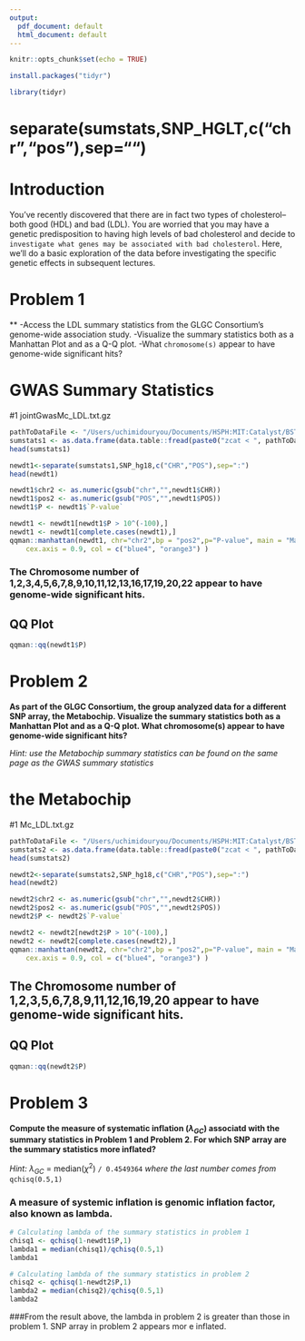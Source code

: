 ```yaml
---
output:
  pdf_document: default
  html_document: default
---
```


```r
knitr::opts_chunk$set(echo = TRUE)
```

```r
install.packages("tidyr")
```

```r
library(tidyr)
```


# separate(sumstats,SNP_HGLT,c("chr","pos"),sep="")

# Introduction
You've recently discovered that there are in fact two types of cholesterol-- both good (HDL) and bad (LDL). You are worried that you may have a genetic predisposition to having high levels of bad cholesterol and decide to `investigate what genes may be associated with bad cholesterol`. 
Here, we'll do a basic exploration of the data before investigating the specific genetic effects in subsequent lectures. 

# Problem 1
**
-Access the LDL summary statistics from the GLGC Consortium's genome-wide association study. 
-Visualize the summary statistics both as a Manhattan Plot and as a Q-Q plot. 
-What `chromosome(s)` appear to have genome-wide significant hits? <br>


# GWAS Summary Statistics
#1 jointGwasMc_LDL.txt.gz
```r
pathToDataFile <- "/Users/uchimidouryou/Documents/HSPH:MIT:Catalyst/BST227/HW1_1031/jointGwasMc_LDL.txt.gz"
sumstats1 <- as.data.frame(data.table::fread(paste0("zcat < ", pathToDataFile), showProgress = FALSE))
head(sumstats1)
```

```r
newdt1<-separate(sumstats1,SNP_hg18,c("CHR","POS"),sep=":")
head(newdt1)
```

```r
newdt1$chr2 <- as.numeric(gsub("chr","",newdt1$CHR))
newdt1$pos2 <- as.numeric(gsub("POS","",newdt1$POS))
newdt1$P <- newdt1$`P-value`
```

```r
newdt1 <- newdt1[newdt1$P > 10^(-100),]
newdt1 <- newdt1[complete.cases(newdt1),]
qqman::manhattan(newdt1, chr="chr2",bp = "pos2",p="P-value", main = "Manhattan Plot", ylim = c(0, 10), cex = 0.6, 
    cex.axis = 0.9, col = c("blue4", "orange3") )
```

### The Chromosome number of 1,2,3,4,5,6,7,8,9,10,11,12,13,16,17,19,20,22 appear to have genome-wide significant hits.

## QQ Plot
```r
qqman::qq(newdt1$P)
```

\newpage

# Problem 2
**As part of the GLGC Consortium, the group analyzed data for a different SNP array, the Metabochip. Visualize the summary statistics both as a Manhattan Plot and as a Q-Q plot. What chromosome(s) appear to have genome-wide significant hits?**<br>

_Hint: use the Metabochip summary statistics can be found on the same page as the GWAS summary statistics_



# the Metabochip
#1 Mc_LDL.txt.gz
```r
pathToDataFile <- "/Users/uchimidouryou/Documents/HSPH:MIT:Catalyst/BST227/HW1_1031/Mc_LDL.txt.gz"
sumstats2 <- as.data.frame(data.table::fread(paste0("zcat < ", pathToDataFile), showProgress = FALSE))
head(sumstats2)
```

```r
newdt2<-separate(sumstats2,SNP_hg18,c("CHR","POS"),sep=":")
head(newdt2)
```


```r
newdt2$chr2 <- as.numeric(gsub("chr","",newdt2$CHR))
newdt2$pos2 <- as.numeric(gsub("POS","",newdt2$POS))
newdt2$P <- newdt2$`P-value`
```


```r
newdt2 <- newdt2[newdt2$P > 10^(-100),]
newdt2 <- newdt2[complete.cases(newdt2),]
qqman::manhattan(newdt2, chr="chr2",bp = "pos2",p="P-value", main = "Manhattan Plot", ylim = c(0, 10), cex = 0.6, 
    cex.axis = 0.9, col = c("blue4", "orange3") )
```
## The Chromosome number of 1,2,3,5,6,7,8,9,11,12,16,19,20 appear to have genome-wide significant hits.

## QQ Plot
```r
qqman::qq(newdt2$P)
```


\newpage

# Problem 3
**Compute the measure of systematic inflation ($\lambda_{GC}$) associatd with the summary statistics in Problem 1 and Problem 2. For which SNP array are the summary statistics more inflated? **

_Hint:_  $\lambda_{GC}$ = median($\chi^2$) `/ 0.4549364` _where the last number comes from_ `qchisq(0.5,1)`

### A measure of systemic inflation is  genomic inflation factor, also known as lambda. 

```r
# Calculating lambda of the summary statistics in problem 1
chisq1 <- qchisq(1-newdt1$P,1)
lambda1 = median(chisq1)/qchisq(0.5,1)
lambda1
```

```r
# Calculating lambda of the summary statistics in problem 2
chisq2 <- qchisq(1-newdt2$P,1)
lambda2 = median(chisq2)/qchisq(0.5,1)
lambda2
```

###From the result above, the lambda  in problem 2 is greater than those in problem 1. SNP array in problem 2 appears mor e inflated.  






\newpage
